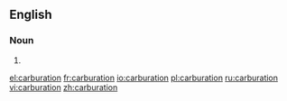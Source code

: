 ==English==

===Noun===
{{en-noun}}

# {{alternative spelling of|carburetion|lang=en}}

[[el:carburation]]
[[fr:carburation]]
[[io:carburation]]
[[pl:carburation]]
[[ru:carburation]]
[[vi:carburation]]
[[zh:carburation]]